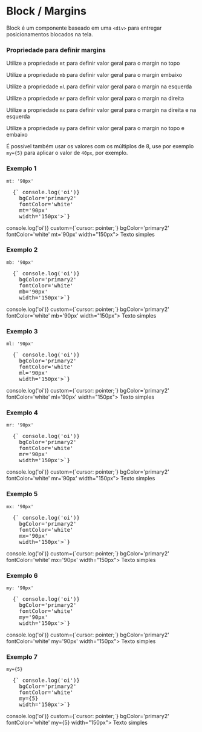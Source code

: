 

<Meta title="Block / Margins" />

# Block / Margins

<Space size={3} />

Block é um componente baseado em uma `<div>` para entregar posicionamentos blocados na tela.

<Space size={6} />

### Propriedade para definir margins

<Space size={3} />

Utilize a propriedade `mt` para definir valor geral para o margin no topo

Utilize a propriedade `mb` para definir valor geral para o margin embaixo

Utilize a propriedade `ml` para definir valor geral para o margin na esquerda

Utilize a propriedade `mr` para definir valor geral para o margin na direita

Utilize a propriedade `mx` para definir valor geral para o margin na direita e na esquerda

Utilize a propriedade `my` para definir valor geral para o margin no topo e embaixo

É possível também usar os valores com os múltiplos de 8, use por exemplo `my={5}` para aplicar o valor de `40px`, por exemplo.

<Space size={6} />

### Exemplo 1

`mt: '90px'`

<pre>
  <CodeBlock>{`<Block 
    onClick={() => console.log('oi')}
    bgColor='primary2'
    fontColor='white'
    mt='90px'
    width='150px'></Block>`}</CodeBlock>
</pre>

<Space size={3} />

<ThemeProvider theme={theme}>
  <Block 
    onClick={() => console.log('oi')}
    custom={`cursor: pointer;`}
    bgColor='primary2'
    fontColor='white'
    mt='90px'
    width="150px">
    Texto simples
  </Block>
</ThemeProvider>

<Space size={6} />

### Exemplo 2

`mb: '90px'`

<pre>
  <CodeBlock>{`<Block 
    onClick={() => console.log('oi')}
    bgColor='primary2'
    fontColor='white'
    mb='90px'
    width='150px'></Block>`}</CodeBlock>
</pre>

<Space size={3} />

<ThemeProvider theme={theme}>
  <Block 
    onClick={() => console.log('oi')}
    custom={`cursor: pointer;`}
    bgColor='primary2'
    fontColor='white'
    mb='90px'
    width="150px">
    Texto simples
  </Block>
</ThemeProvider>

<Space size={6} />

### Exemplo 3

`ml: '90px'`

<pre>
  <CodeBlock>{`<Block 
    onClick={() => console.log('oi')}
    bgColor='primary2'
    fontColor='white'
    ml='90px'
    width='150px'></Block>`}</CodeBlock>
</pre>

<Space size={3} />

<ThemeProvider theme={theme}>
  <Block 
    onClick={() => console.log('oi')}
    custom={`cursor: pointer;`}
    bgColor='primary2'
    fontColor='white'
    ml='90px'
    width="150px">
    Texto simples
  </Block>
</ThemeProvider>

<Space size={6} />

### Exemplo 4

`mr: '90px'`

<pre>
  <CodeBlock>{`<Block 
    onClick={() => console.log('oi')}
    bgColor='primary2'
    fontColor='white'
    mr='90px'
    width='150px'></Block>`}</CodeBlock>
</pre>

<Space size={3} />

<ThemeProvider theme={theme}>
  <Block 
    onClick={() => console.log('oi')}
    custom={`cursor: pointer;`}
    bgColor='primary2'
    fontColor='white'
    mr='90px'
    width="150px">
    Texto simples
  </Block>
</ThemeProvider>

<Space size={6} />

### Exemplo 5

`mx: '90px'`

<pre>
  <CodeBlock>{`<Block 
    onClick={() => console.log('oi')}
    bgColor='primary2'
    fontColor='white'
    mx='90px'
    width='150px'></Block>`}</CodeBlock>
</pre>

<Space size={3} />

<ThemeProvider theme={theme}>
  <Block 
    onClick={() => console.log('oi')}
    custom={`cursor: pointer;`}
    bgColor='primary2'
    fontColor='white'
    mx='90px'
    width="150px">
    Texto simples
  </Block>
</ThemeProvider>

### Exemplo 6

`my: '90px'`

<pre>
  <CodeBlock>{`<Block 
    onClick={() => console.log('oi')}
    bgColor='primary2'
    fontColor='white'
    my='90px'
    width='150px'></Block>`}</CodeBlock>
</pre>

<Space size={3} />

<ThemeProvider theme={theme}>
  <Block 
    onClick={() => console.log('oi')}
    custom={`cursor: pointer;`}
    bgColor='primary2'
    fontColor='white'
    my='90px'
    width="150px">
    Texto simples
  </Block>
</ThemeProvider>

### Exemplo 7

`my={5}`

<pre>
  <CodeBlock>{`<Block 
    onClick={() => console.log('oi')}
    bgColor='primary2'
    fontColor='white'
    my={5}
    width='150px'></Block>`}</CodeBlock>
</pre>

<Space size={3} />

<ThemeProvider theme={theme}>
  <Block 
    onClick={() => console.log('oi')}
    custom={`cursor: pointer;`}
    bgColor='primary2'
    fontColor='white'
    my={5}
    width="150px">
    Texto simples
  </Block>
</ThemeProvider>